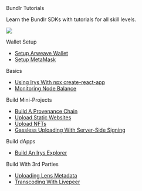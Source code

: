 
<div className="py-20">
<Heading level={1}  className="mb-4">Bundlr Tutorials</Heading>

<p>Learn the Bundlr SDKs with tutorials for all skill levels.</p>

</div>

<img
	src="https://bundlr.network/new/assets/home/data-donuts.webp"
	className="absolute mt-20 top-10 hidden xl:flex right-10 w-[300px]"
/>

Wallet Setup

-   [Setup Arweave Wallet](/hands-on/tutorials/arweave-wallet)
-   [Setup MetaMask](/hands-on/tutorials/setup-metamask)

Basics

-   [Using Irys With npx create-react-app](/hands-on/tutorials/react)
-   [Monitoring Node Balance](/hands-on/tutorials/monitor-node-balance)

Build Mini-Projects

-   [Build A Provenance Chain](/hands-on/tutorials/provenance-chain)
-   [Upload Static Websites](/hands-on/tutorials/uploading-static-sites)
-   [Upload NFTs](/hands-on/tutorials/uploading-nfts)
-   [Gassless Uploading With Server-Side Signing](/hands-on/tutorials/gassless-uploading)

Build dApps

-   [Build An Irys Explorer](/hands-on/tutorials/irys-explorer)

Build With 3rd Parties

-   [Uploading Lens Metadata](/hands-on/tutorials/lens)
-   [Transcoding With Livepeer](/hands-on/tutorials/livepeer)
